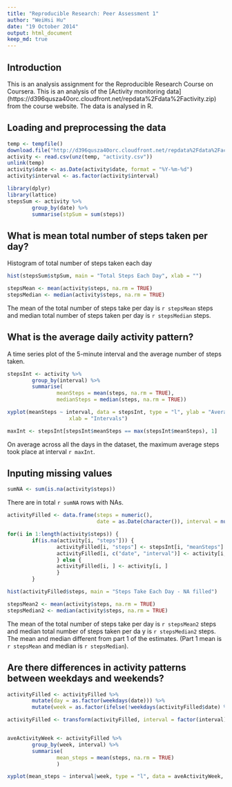 ```yaml
---
title: "Reproducible Research: Peer Assessment 1"
author: "WeiHsi Hu"
date: "19 October 2014"
output: html_document
keep_md: true
---
```

## Introduction

This is an analysis assignment for the Reproducible Research Course on Coursera. This is an analysis of the [Activity monitoring data] (https://d396qusza40orc.cloudfront.net/repdata%2Fdata%2Factivity.zip) from the course website. The data is analysed in R.

## Loading and preprocessing the data

```r
temp <- tempfile()
download.file("http://d396qusza40orc.cloudfront.net/repdata%2Fdata%2Factivity.zip", temp)
activity <- read.csv(unz(temp, "activity.csv"))
unlink(temp)
activity$date <- as.Date(activity$date, format = "%Y-%m-%d")
activity$interval <- as.factor(activity$interval)
```

```r
library(dplyr)
library(lattice)
stepsSum <- activity %>%
        group_by(date) %>%
        summarise(stpSum = sum(steps))
```

## What is mean total number of steps taken per day?

Histogram of total number of steps taken each day

```r
hist(stepsSum$stpSum, main = "Total Steps Each Day", xlab = "")
```


``` r
stepsMean <- mean(activity$steps, na.rm = TRUE)
stepsMedian <- median(activity$steps, na.rm = TRUE)
```

The mean of the total number of steps take per day is `r stepsMean` steps and median total number of steps taken per day is `r stepsMedian` steps.

## What is the average daily activity pattern?

A time series plot of the 5-minute interval and the average number of steps taken.
``` r
stepsInt <- activity %>%
        group_by(interval) %>%
        summarise(
                meanSteps = mean(steps, na.rm = TRUE),
                medianSteps = median(steps, na.rm = TRUE))

xyplot(meanSteps ~ interval, data = stepsInt, type = "l", ylab = "Average Number of Steps", 
                    xlab = "Intervals")
```

``` r
maxInt <- stepsInt[stepsInt$meanSteps == max(stepsInt$meanSteps), 1]
```

On average across all the days in the dataset, the maximum average steps took place at interval `r maxInt`.

## Inputing missing values

``` r
sumNA <- sum(is.na(activity$steps))
```
 
There are in total `r sumNA` rows with NAs.

``` r
activityFilled <- data.frame(steps = numeric(), 
                             date = as.Date(character()), interval = numeric())

for(i in 1:length(activity$steps)) {
        if(is.na(activity[i, "steps"])) {
                activityFilled[i, "steps"] <- stepsInt[i, "meanSteps"]
                activityFilled[i, c("date", "interval")] <- activity[i, c("date", "interval")]
                } else {
                activityFilled[i, ] <- activity[i, ]
                }
        }
```

``` r
hist(activityFilled$steps, main = "Steps Take Each Day - NA filled")
```

``` r
stepsMean2 <- mean(activity$steps, na.rm = TRUE)
stepsMedian2 <- median(activity$steps, na.rm = TRUE)
```

The mean of the total number of steps take per day is `r stepsMean2` steps and median total number of steps taken per da y is `r stepsMedian2` steps. The mean and median different from part 1 of the estimates. (Part 1 mean is `r stepsMean` and median is `r stepsMedian`).

## Are there differences in activity patterns between weekdays and weekends?

``` r
activityFilled <- activityFilled %>%
        mutate(day = as.factor(weekdays(date))) %>%
        mutate(week = as.factor(ifelse(!weekdays(activityFilled$date) %in% c("Saturday", "Sunday"), "weekday", "weekend")))

activityFilled <- transform(activityFilled, interval = factor(interval))


aveActivityWeek <- activityFilled %>%
        group_by(week, interval) %>%
        summarise(
                mean_steps = mean(steps, na.rm = TRUE)
                )

xyplot(mean_steps ~ interval|week, type = "l", data = aveActivityWeek, layout = c(1, 2), xlab = "Steps", ylab = "Intervals")
```



